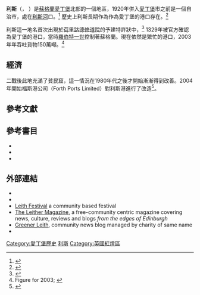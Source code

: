 {{Infobox UK place
|中文名=利斯
|country = 蘇格蘭
|official_name= Leith
|latitude= 55.980089
|longitude= -3.170049
|map_type= Sutherland
|gaelic_name= Lìte<ref>{{cite web |url=http://www.smo.uhi.ac.uk/gaidhlig/aite/lorg.php?seorsa=beurla&facal=leith&tairg=Lorg |title=Stòr-dàta fiosrachaidh air ainmean-àite ann an Alba |author= |date= |work= |publisher= |accessdate=6 March 2012 |archive-date=2014-02-03 |archive-url=https://web.archive.org/web/20140203090437/http://www.smo.uhi.ac.uk/gaidhlig/aite/lorg.php?seorsa=beurla&facal=leith&tairg=Lorg |dead-url=no }}</ref>
|scots_name=
|population =
|os_grid_reference=
|unitary_scotland= [[愛丁堡市|愛丁堡市]]
|lieutenancy_scotland= [[愛丁堡|愛丁堡]]
|constituency_westminster= [[北愛丁堡和利斯_(英國國會選區)|北愛丁堡和利斯]]
|constituency_scottish_parliament= [[北愛丁堡和利斯_(蘇格蘭國會選區)|北愛丁堡和利斯]]
|post_town = EDINBURGH
|postcode_district= EH6
|postcode_area= EH
|dial_code= 0131
|london_distance=
|edinburgh_distance=
|static_image= [[File:Rth_Edin_Leith_.Forth.Fife_26.10.11_edited-2.jpg|250px]]
|static_image_caption= 利斯和福斯灣的航拍圖
}}
'''利斯'''（{{lang-en|'''Leith'''}}，{{IPAc-en|ˈ|l|iː|θ}} {{respell|LEETH|<nowiki>'</nowiki>}}）是[[蘇格蘭|蘇格蘭]][[愛丁堡|愛丁堡]]北部的一個地區，1920年併入[[愛丁堡|愛丁堡]]市之前是一個自治市，處在[[利斯河_(蘇格蘭)|利斯河]]口。<ref name=hist>{{Cite web |url=http://www.electricscotland.com/history/leith/33.htm |title=The Story of Leith XXXIII. How Leith was Governed |accessdate=2014-01-21 |archive-date=2007-03-10 |archive-url=https://web.archive.org/web/20070310175246/http://www.electricscotland.com/history/leith/33.htm |dead-url=yes }}</ref> 歷史上利斯長期作為作為愛丁堡的港口存在。<ref>{{cite web |url=http://www.scottish-places.info/features/featurefirst7845.html |title=Overview of Port of Leith |author= |date= |work=[[Gazetteer_for_Scotland|Gazetteer for Scotland]] |accessdate=6 March 2012 |archive-date=2014-02-03 |archive-url=https://web.archive.org/web/20140203071228/http://www.scottish-places.info/features/featurefirst7845.html |dead-url=no }}</ref>

利斯這一地名首次出現於[[荷里路德修道院|荷里路德修道院]]的予建特許狀中，<ref>{{cite web |url=http://canmore.rcahms.gov.uk/en/site/51962/details/edinburgh+leith+general/ |title=Site Record for Edinburgh, Leith, General North Leith; South Leith Details (Canmore) |author= |date= |work= |publisher=RCAHMS |accessdate=6 March 2012 |archive-date=2014-02-03 |archive-url=https://web.archive.org/web/20140203233425/http://canmore.rcahms.gov.uk/en/site/51962/details/edinburgh+leith+general/ |dead-url=no }}</ref>{{sfn|Campbell|1827|p=2}} 1329年被官方確認為愛丁堡的港口，當時[[羅伯特·布魯斯|羅伯特一世]]控制著蘇格蘭。現在依然是繁忙的港口，2003年年吞吐貨物150萬噸。<ref>Figure for 2003; {{cite press release
 |title      = Record results for the year ended 31st December 2003
 |publisher  = [[Forth_Ports|Forth Ports]]
 |date       = 22 March 2004
 |url        = http://www.forthports.co.uk/ports/uploads/Prelims_220304.doc
 |accessdate = 8 March 2012
}}{{dead link|date=2017年11月 |bot=InternetArchiveBot |fix-attempted=yes }}</ref>

==經濟==
二戰後此地充滿了貧民窟，這一情況在1980年代之後才開始漸漸得到改善。2004年開始福斯港公司（Forth Ports Limited）對利斯港進行了改造<ref>{{cite web|url=http://thescotsman.scotsman.com/business.cfm?id=333702004|title=End of the line for Leith port|publisher=|deadurl=yes|archiveurl=https://web.archive.org/web/20071112183738/http://thescotsman.scotsman.com/business.cfm?id=333702004|archivedate=2007-11-12|accessdate=2019-04-18}}</ref>。

==參考文獻==
{{reflist}}

==參考書目==
*{{cite book |last=Campbell |first=Alex |authorlink= |title=The History of Leith, from the Earliest Accounts to the Present Period |url=http://books.google.co.uk/books?id=H6YHAAAAQAAJ&dq=The+History+of+Leith,+from+the+Earliest+Accounts+to+the+Present+Period&source=gbs_navlinks_s |accessdate=19 November 2013 |year=1827 |publisher=William Reid & Son |location=Leith |isbn= |page= |archive-date=2013-12-03 |archive-url=https://web.archive.org/web/20131203011707/http://books.google.co.uk/books?id=H6YHAAAAQAAJ&dq=The+History+of+Leith,+from+the+Earliest+Accounts+to+the+Present+Period&source=gbs_navlinks_s |dead-url=no }}
*{{Citation| editor-last= Gilbert| editor-first= W.M.| year= 1901| title= Edinburgh in the Nineteenth Century| publisher=| publication-place= [[Edinburgh|Edinburgh]]| url= | accessdate =}}
*{{cite book |last=Grant |first=James |authorlink= |title=Old and New Edinburgh |url= |accessdate= |year= |publisher= |location= |isbn= |volume=VI}}

==外部連結==
* {{commonscat-inline|Leith}}
* {{Wikivoyagelang-inline|en|Edinburgh/Leith}}
* [http://www.leithfestival.com/ Leith Festival]{{Wayback|url=http://www.leithfestival.com/ |date=20140116054913 }} a community based festival
* [https://web.archive.org/web/20140212051633/http://www.leithermagazine.com/ The Leither Magazine], a free-community centric magazine covering news, culture, reviews and blogs ''from the edges of Edinburgh''
* [http://www.greenerleith.org.uk/ Greener Leith]{{Wayback|url=http://www.greenerleith.org.uk/ |date=20140107181639 }}, community news blog managed by charity of same name
* {{Wikisource-inline|list=
** {{Cite AmCyc|wstitle=Leith|short=x |noicon=x}}
** {{Cite NIE|wstitle=Leith|year=1905|short=x |noicon=x}}
** {{Cite EB1911|wstitle=Leith|short=x |noicon=x}}
** {{Cite NSRW|wstitle=Leith|short=1|noicon=x}}
** {{Cite Americana|wstitle=Leith|short=x |noicon=x}}
** {{Cite Collier's|wstitle=Leith|short=x |noicon=x}}
}}

[[Category:愛丁堡歷史|Category:愛丁堡歷史]]
[[Category:利斯|]]
[[Category:英國紅燈區|Category:英國紅燈區]]